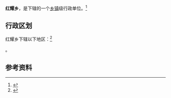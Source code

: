 {{中国乡级行政区|64/04/22/201/000}}

'''红耀乡'''，是{{PRC admin/fullname|64/04/22/201/000|3}}下辖的一个[[乡镇|乡镇]]级行政单位。<ref>{{PRC admin/ref sgc|{{PRC admin/parent|64/04/22/201/000}}}}</ref>

== 行政区划 ==

红耀乡下辖以下地区：<ref>{{PRC admin/ref sgc|64/04/22/201/000}}</ref>

{{PRC admin/children|64/04/22/201/000}}。

== 参考资料 ==

{{reflist}}

{{行政区划小作品}}
{{PRC admin/navcat|64/04/22/201/000}}